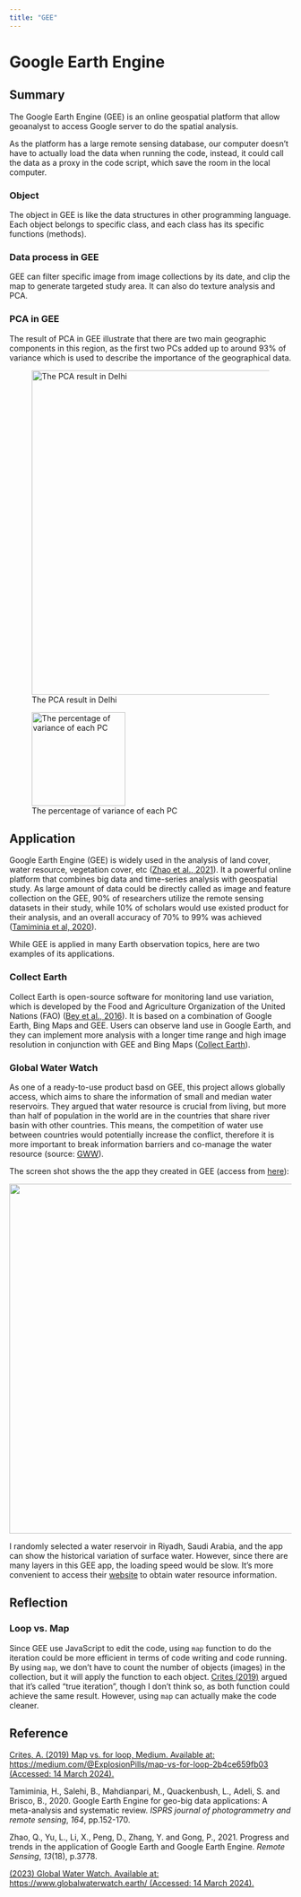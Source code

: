 ```yaml
---
title: "GEE"
---
```


# Google Earth Engine

## Summary

The Google Earth Engine (GEE) is an online geospatial platform that allow geoanalyst to access Google server to do the spatial analysis.

As the platform has a large remote sensing database, our computer doesn't have to actually load the data when running the code, instead, it could call the data as a proxy in the code script, which save the room in the local computer.

### Object

The object in GEE is like the data structures in other programming language. Each object belongs to specific class, and each class has its specific functions (methods).

### Data process in GEE

GEE can filter specific image from image collections by its date, and clip the map to generate targeted study area. It can also do texture analysis and PCA.

### PCA in GEE

The result of PCA in GEE illustrate that there are two main geographic components in this region, as the first two PCs added up to around 93% of variance which is used to describe the importance of the geographical data.

![The PCA result in Delhi](Screenshot%202024-03-14%20at%2012.45.35.png){fig-align="center" width="579"}

![The percentage of variance of each PC](Screenshot%202024-03-14%20at%2012.52.19.png){fig-align="center" width="167"}

## Application

Google Earth Engine (GEE) is widely used in the analysis of land cover, water resource, vegetation cover, etc ([Zhao et al., 2021](https://www.mdpi.com/2072-4292/13/18/3778)). It a powerful online platform that combines big data and time-series analysis with geospatial study. As large amount of data could be directly called as image and feature collection on the GEE, 90% of researchers utilize the remote sensing datasets in their study, while 10% of scholars would use existed product for their analysis, and an overall accuracy of 70% to 99% was achieved ([Tamiminia et al, 2020](https://www.sciencedirect.com/science/article/pii/S0924271620300927?casa_token=ov7EtMsEUP0AAAAA:1goUpgMfauidkCIbsygXtu3Tv-jSY8TJrxp8zhlIE0XtTOmogrh_JH952Dm_fsQuq6zhj_1966M)).

While GEE is applied in many Earth observation topics, here are two examples of its applications.

### **Collect Earth**

Collect Earth is open-source software for monitoring land use variation, which is developed by the Food and Agriculture Organization of the United Nations (FAO) ([Bey et al., 2016](https://www.mdpi.com/2072-4292/8/10/807)). It is based on a combination of Google Earth, Bing Maps and GEE. Users can observe land use in Google Earth, and they can implement more analysis with a longer time range and high image resolution in conjunction with GEE and Bing Maps ([Collect Earth](https://openforis.org/solutions/collect-earth/)).

### Global Water Watch

As one of a ready-to-use product basd on GEE, this project allows globally access, which aims to share the information of small and median water reservoirs. They argued that water resource is crucial from living, but more than half of population in the world are in the countries that share river basin with other countries. This means, the competition of water use between countries would potentially increase the conflict, therefore it is more important to break information barriers and co-manage the water resource (source: [GWW](https://www.globalwaterwatch.earth/blog/four-ways-open-reservoir-data-can-support-transboundary-peacekeeping)).

The screen shot shows the the app they created in GEE (access from [here](https://gena.users.earthengine.app/view/water-watch)):

![](Screenshot%202024-03-14%20at%2017.31.45.png){fig-align="center" width="624"}

I randomly selected a water reservoir in Riyadh, Saudi Arabia, and the app can show the historical variation of surface water. However, since there are many layers in this GEE app, the loading speed would be slow. It's more convenient to access their [website](https://www.globalwaterwatch.earth/) to obtain water resource information.

## Reflection

### Loop vs. Map

Since GEE use JavaScript to edit the code, using `map` function to do the iteration could be more efficient in terms of code writing and code running. By using `map`, we don't have to count the number of objects (images) in the collection, but it will apply the function to each object. [Crites (2019)](https://medium.com/@ExplosionPills/map-vs-for-loop-2b4ce659fb03) argued that it's called "true iteration", though I don't think so, as both function could achieve the same result. However, using `map` can actually make the code cleaner.

## Reference

[Crites, A. (2019) Map vs. for loop, Medium. Available at: https://medium.com/\@ExplosionPills/map-vs-for-loop-2b4ce659fb03 (Accessed: 14 March 2024).](https://medium.com/@ExplosionPills/map-vs-for-loop-2b4ce659fb03)

Tamiminia, H., Salehi, B., Mahdianpari, M., Quackenbush, L., Adeli, S. and Brisco, B., 2020. Google Earth Engine for geo-big data applications: A meta-analysis and systematic review. *ISPRS journal of photogrammetry and remote sensing*, *164*, pp.152-170.

Zhao, Q., Yu, L., Li, X., Peng, D., Zhang, Y. and Gong, P., 2021. Progress and trends in the application of Google Earth and Google Earth Engine. *Remote Sensing*, *13*(18), p.3778.

[(2023) Global Water Watch. Available at: https://www.globalwaterwatch.earth/ (Accessed: 14 March 2024).](https://www.globalwaterwatch.earth/)

